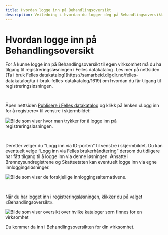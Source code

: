 ```yaml
---
title: Hvordan logge inn på Behandlingsoversikt
description: Veiledning i hvordan du logger deg på Behandlingsoversikt.
---
```


# Hvordan logge inn på Behandlingsoversikt

<Alert size='sm'>
    For å kunne logge inn på Behandlingsoversikt til egen virksomhet må du ha tilgang til registreringsløsningen i
    Felles datakatalog. Les mer på nettsiden [Ta i bruk Felles
    datakatalog](https://samarbeid.digdir.no/felles-datakatalog/ta-i-bruk-felles-datakatalog/1619) om hvordan du får
    tilgang til registreringsløsningen.
</Alert>

&nbsp;

Åpen nettsiden [Publisere i Felles datakatalog](https://data.norge.no/publishing) og klikk på lenken «Logg inn for å registrere» til venstre i skjermbildet:

![Bilde som viser hvor man trykker for å logge inn på registreringsløsningen.](https://cms.fellesdatakatalog.digdir.no/uploads/Innlogging_registrering_c38f43d43a.png)

&nbsp;

Deretter velger du “Logg inn via ID-porten" til venstre i skjermbildet. Du kan eventuelt velge “Logg inn via Felles brukerhåndtering” dersom du tidligere har fått tilgang til å logge inn via denne løsningen. Ansatte i Brønnøysundregistrene og Skatteetaten kan eventuelt logge inn via egne innloggingsløsninger.

![Bilde som viser de forskjellige innloggingsalternativene.](https://cms.fellesdatakatalog.digdir.no/uploads/Innlogging_alternativer_62081aab4d.png)

&nbsp;

Når du har logget inn i registreringsløsningen, klikker du på valget «Behandlingsoversikt».

![Bilde som viser oversikt over hvilke kataloger som finnes for en virksomhet](https://cms.fellesdatakatalog.digdir.no/uploads/Registreringslosning_alle_kataloger_Behandlingsoversikt_d3c4c63095.png)

Du kommer da inn i Behandlingsoversikten for din virksomhet.
